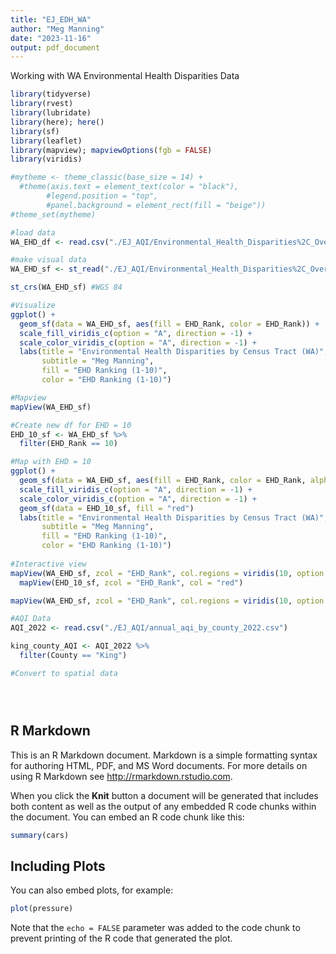 ```yaml
---
title: "EJ_EDH_WA"
author: "Meg Manning"
date: "2023-11-16"
output: pdf_document
---
```


Working with WA Environmental Health Disparities Data

```r
library(tidyverse)
library(rvest)
library(lubridate)
library(here); here()
library(sf)
library(leaflet)
library(mapview); mapviewOptions(fgb = FALSE)
library(viridis)

#mytheme <- theme_classic(base_size = 14) +
  #theme(axis.text = element_text(color = "black"), 
        #legend.position = "top",
        #panel.background = element_rect(fill = "beige"))
#theme_set(mytheme)

#load data 
WA_EHD_df <- read.csv("./EJ_AQI/Environmental_Health_Disparities%2C_Overall_Ranking_(Current_Version).csv")

#make visual data
WA_EHD_sf <- st_read("./EJ_AQI/Environmental_Health_Disparities%2C_Overall_Ranking_(Current_Version)/EHD.shp")

st_crs(WA_EHD_sf) #WGS 84

#Visualize 
ggplot() +
  geom_sf(data = WA_EHD_sf, aes(fill = EHD_Rank, color = EHD_Rank)) +
  scale_fill_viridis_c(option = "A", direction = -1) +
  scale_color_viridis_c(option = "A", direction = -1) + 
  labs(title = "Environmental Health Disparities by Census Tract (WA)",
       subtitle = "Meg Manning",
       fill = "EHD Ranking (1-10)",
       color = "EHD Ranking (1-10)")

#Mapview
mapView(WA_EHD_sf)

#Create new df for EHD = 10
EHD_10_sf <- WA_EHD_sf %>%
  filter(EHD_Rank == 10)

#Map with EHD = 10
ggplot() +
  geom_sf(data = WA_EHD_sf, aes(fill = EHD_Rank, color = EHD_Rank, alpha = 0.2)) +
  scale_fill_viridis_c(option = "A", direction = -1) +
  scale_color_viridis_c(option = "A", direction = -1) +
  geom_sf(data = EHD_10_sf, fill = "red")
  labs(title = "Environmental Health Disparities by Census Tract (WA)",
       subtitle = "Meg Manning",
       fill = "EHD Ranking (1-10)",
       color = "EHD Ranking (1-10)")
  
#Interactive view
mapView(WA_EHD_sf, zcol = "EHD_Rank", col.regions = viridis(10, option = "A", direction = -1)) +
  mapView(EHD_10_sf, zcol = "EHD_Rank", col = "red")

mapView(WA_EHD_sf, zcol = "EHD_Rank", col.regions = viridis(10, option = "A", direction = -1))

#AQI Data 
AQI_2022 <- read.csv("./EJ_AQI/annual_aqi_by_county_2022.csv")

king_county_AQI <- AQI_2022 %>%
  filter(County == "King")

#Convert to spatial data 





```

## R Markdown

This is an R Markdown document. Markdown is a simple formatting syntax for authoring HTML, PDF, and MS Word documents. For more details on using R Markdown see <http://rmarkdown.rstudio.com>.

When you click the **Knit** button a document will be generated that includes both content as well as the output of any embedded R code chunks within the document. You can embed an R code chunk like this:

```r
summary(cars)
```

## Including Plots

You can also embed plots, for example:

```r
plot(pressure)
```

Note that the `echo = FALSE` parameter was added to the code chunk to prevent printing of the R code that generated the plot.
